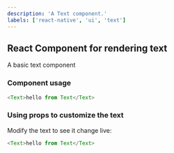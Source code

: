 ```yaml
---
description: 'A Text component.'
labels: ['react-native', 'ui', 'text']
---
```



## React Component for rendering text

A basic text component

### Component usage

```js
<Text>hello from Text</Text>
```

### Using props to customize the text

Modify the text to see it change live:

```js live
<Text>hello from Text</Text>
```
